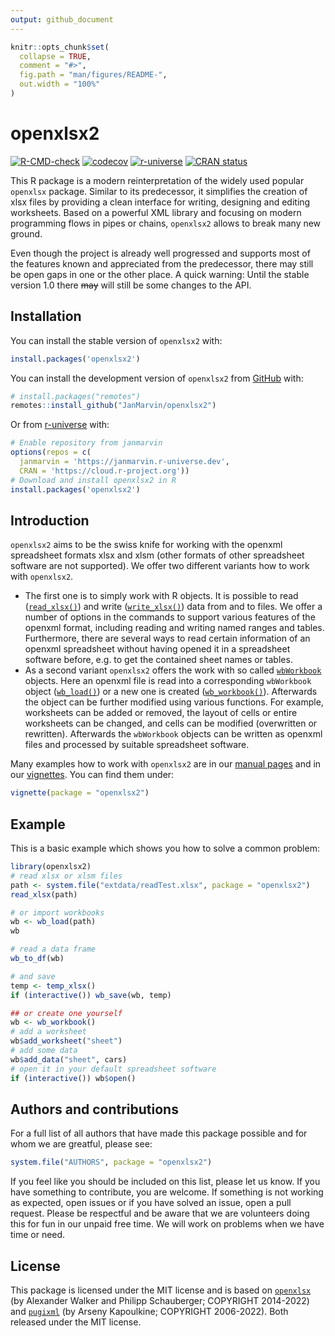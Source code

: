 ```yaml
---
output: github_document
---
```


<!-- README.md is generated from README.Rmd. Please edit that file -->

```r
knitr::opts_chunk$set(
  collapse = TRUE,
  comment = "#>",
  fig.path = "man/figures/README-",
  out.width = "100%"
)
```

# openxlsx2

<!-- badges: start -->
[![R-CMD-check](https://github.com/JanMarvin/openxlsx2/workflows/R-CMD-check/badge.svg)](https://github.com/JanMarvin/openxlsx2/actions)
[![codecov](https://codecov.io/gh/JanMarvin/openxlsx2/branch/main/graph/badge.svg?token=HEZ7rXcZNq)](https://app.codecov.io/gh/JanMarvin/openxlsx2)
[![r-universe](https://janmarvin.r-universe.dev/badges/openxlsx2)](https://janmarvin.r-universe.dev/openxlsx2)
[![CRAN status](http://www.r-pkg.org/badges/version/openxlsx2)](https://cran.r-project.org/package=openxlsx2)
<!-- badges: end -->

This R package is a modern reinterpretation of the widely used popular `openxlsx` package.
Similar to its predecessor, it simplifies the creation of xlsx files by providing a clean interface for writing, designing and editing worksheets.
Based on a powerful XML library and focusing on modern programming flows in pipes or chains, `openxlsx2` allows to break many new ground.

Even though the project is already well progressed and supports most of the features known and appreciated from the predecessor, there may still be open gaps in one or the other place.
A quick warning: Until the stable version 1.0 there ~~may~~ will still be some changes to the API.

## Installation

You can install the stable version of `openxlsx2` with:

``` r
install.packages('openxlsx2')
```

You can install the development version of `openxlsx2` from [GitHub](https://github.com/) with:

``` r
# install.packages("remotes")
remotes::install_github("JanMarvin/openxlsx2")
```

Or from [r-universe](https://r-universe.dev/) with:
```R
# Enable repository from janmarvin
options(repos = c(
  janmarvin = 'https://janmarvin.r-universe.dev',
  CRAN = 'https://cloud.r-project.org'))
# Download and install openxlsx2 in R
install.packages('openxlsx2')
```

## Introduction

`openxlsx2` aims to be the swiss knife for working with the openxml spreadsheet formats xlsx and xlsm (other formats of other spreadsheet software are not supported). We offer two different variants how to work with `openxlsx2`.

* The first one is to simply work with R objects. It is possible to read ([`read_xlsx()`](https://janmarvin.github.io/openxlsx2/reference/read_xlsx.html)) and write ([`write_xlsx()`](https://janmarvin.github.io/openxlsx2/reference/write_xlsx.html)) data from and to files. We offer a number of options in the commands to support various features of the openxml format, including reading and writing named ranges and tables. Furthermore, there are several ways to read certain information of an openxml spreadsheet without having opened it in a spreadsheet software before, e.g. to get the contained sheet names or tables.
* As a second variant `openxlsx2` offers the work with so called [`wbWorkbook`](https://janmarvin.github.io/openxlsx2/reference/wbWorkbook.html) objects. Here an openxml file is read into a corresponding `wbWorkbook` object ([`wb_load()`](https://janmarvin.github.io/openxlsx2/reference/wb_load.html)) or a new one is created ([`wb_workbook()`](https://janmarvin.github.io/openxlsx2/reference/wb_workbook.html)). Afterwards the object can be further modified using various functions. For example, worksheets can be added or removed, the layout of cells or entire worksheets can be changed, and cells can be modified (overwritten or rewritten). Afterwards the `wbWorkbook` objects can be written as openxml files and processed by suitable spreadsheet software.

Many examples how to work with `openxlsx2` are in our [manual pages](https://janmarvin.github.io/openxlsx2/reference/index.html) and in our [vignettes](https://janmarvin.github.io/openxlsx2/articles/). You can find them under:

```r
vignette(package = "openxlsx2")
```

## Example

This is a basic example which shows you how to solve a common problem:

```r
library(openxlsx2)
# read xlsx or xlsm files
path <- system.file("extdata/readTest.xlsx", package = "openxlsx2")
read_xlsx(path)

# or import workbooks
wb <- wb_load(path)
wb

# read a data frame
wb_to_df(wb)

# and save
temp <- temp_xlsx()
if (interactive()) wb_save(wb, temp)

## or create one yourself
wb <- wb_workbook()
# add a worksheet
wb$add_worksheet("sheet")
# add some data
wb$add_data("sheet", cars)
# open it in your default spreadsheet software
if (interactive()) wb$open()
```

## Authors and contributions

For a full list of all authors that have made this package possible and for whom we are greatful, please see:

```r
system.file("AUTHORS", package = "openxlsx2")
```

If you feel like you should be included on this list, please let us know.
If you have something to contribute, you are welcome.
If something is not working as expected, open issues or if you have solved an issue, open a pull request.
Please be respectful and be aware that we are volunteers doing this for fun in our unpaid free time.
We will work on problems when we have time or need.


## License

This package is licensed under the MIT license and is based on [`openxlsx`](https://github.com/ycphs/openxlsx) (by Alexander Walker and Philipp Schauberger; COPYRIGHT 2014-2022) and [`pugixml`](https://github.com/zeux/pugixml) (by Arseny Kapoulkine; COPYRIGHT 2006-2022). Both released under the MIT license.
